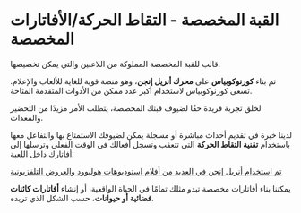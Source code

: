 #  القبة المخصصة - التقاط الحركة/الأفاتارات المخصصة  

قالب للقبة المخصصة المملوكة من اللاعبين والتي يمكن تخصيصها.  

تم بناء **كورنوكوبياس** على **محرك أنريل إنجن**، وهو منصة قوية للغاية للألعاب والإعلام. تسعى كورنوكوبياس لاستخدام أكبر عدد ممكن من الأدوات المتقدمة المتاحة.  

لخلق تجربة فريدة حقًا لضيوف قبتك المخصصة، يتطلب الأمر مزيدًا من التحضير والمعدات.  

لدينا خبرة في تقديم أحداث مباشرة أو مسجلة يمكن لضيوفك الاستمتاع بها والتفاعل معها باستخدام **تقنية التقاط الحركة** التي تتعقب وتسجل أفعالك في الوقت الفعلي وترسلها إلى أفاتارك داخل اللعبة.  

[تم استخدام أنريل إنجن في العديد من أفلام استوديوهات هوليوود والعروض التلفزيونية](https://www.unrealengine.com/en-US/uses/film-television?sessionInvalidated=true)  

يمكننا بناء أفاتارات مخصصة تبدو مثلك تمامًا في الحياة الواقعية، أو إنشاء **أفاتارات كائنات فضائية أو حيوانات**، حسب الشكل الذي تريده.  
